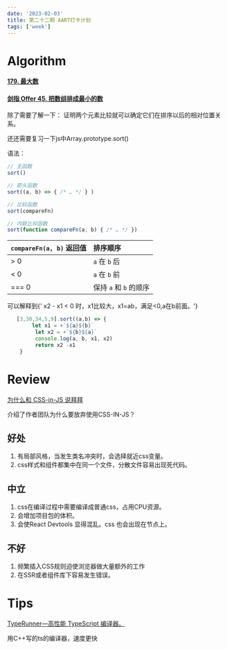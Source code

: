 ```yaml
---
date: '2023-02-03'
title: 第二十二期 AART打卡计划
tags: ['week']
---
```


# Algorithm

#### [179. 最大数](https://leetcode.cn/problems/largest-number/)

#### [剑指 Offer 45. 把数组排成最小的数](https://leetcode.cn/problems/ba-shu-zu-pai-cheng-zui-xiao-de-shu-lcof/)

除了需要了解一下： 证明两个元素比较就可以确定它们在排序以后的相对位置关系。

还还需要复习一下js中Array.prototype.sort()

语法： 

```javascript
// 无函数
sort()

// 箭头函数
sort((a, b) => { /* … */ } )

// 比较函数
sort(compareFn)

// 内联比较函数
sort(function compareFn(a, b) { /* … */ })
```



| `compareFn(a, b)` 返回值 | 排序顺序               |
| :----------------------- | :--------------------- |
| > 0                      | `a` 在 `b` 后          |
| < 0                      | `a` 在 `b` 前          |
| === 0                    | 保持 `a` 和 `b` 的顺序 |

可以解释到{' x2 - x1 < 0 时，x1比较大，x1=ab，满足<0,a在b前面。'}

```javascript
   [3,30,34,5,9].sort((a,b) => {
        let x1 = +`${a}${b}`
         let x2 = +`${b}${a}`
         console.log(a, b, x1, x2)
         return x2 -x1
    }
```



# Review

[为什么和 CSS-in-JS 说拜拜](https://dev.to/srmagura/why-were-breaking-up-wiht-css-in-js-4g9b)

介绍了作者团队为什么要放弃使用CSS-IN-JS？

## 好处

1. 有局部风格，当发生类名冲突时，会选择就近css变量。
2. css样式和组件都集中在同一个文件，分散文件容易出现死代码。

## 中立

1. css在编译过程中需要编译成普通css，占用CPU资源。
2. 会增加项目包的体积。
3. 会使React Devtools 显得混乱。css 也会出现在节点上。

## 不好

1. 频繁插入CSS规则迫使浏览器做大量额外的工作
2. 在SSR或者组件库下容易发生错误。

# Tips

[TypeRunner—高性能 TypeScript 编译器。](https://github.com/marcj/TypeRunner)

用C++写的ts的编译器，速度更快